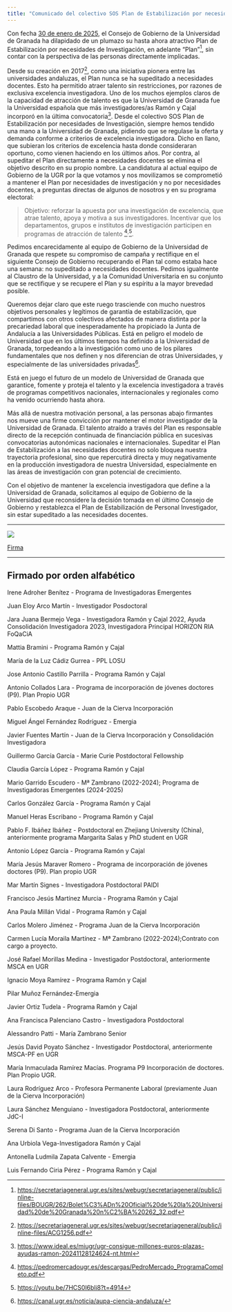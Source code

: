 ```yaml
---
title: "Comunicado del colectivo SOS Plan de Estabilización por necesidades de Investigación de la Universidad de Granada"
---
```


Con fecha [30 de enero de 2025](https://secretariageneral.ugr.es/sites/webugr/secretariageneral/public/inline-files/BOUGR/262/Bolet%C3%ADn%20Oficial%20de%20la%20Universidad%20de%20Granada%20n%C2%BA%20262_32.pdf), el Consejo de Gobierno de la Universidad de Granada ha dilapidado de un plumazo su hasta ahora atractivo Plan de Estabilización por necesidades de Investigación, en adelante “Plan”[^1], sin contar con la perspectiva de las personas directamente implicadas.

Desde su creación en 2017[^2], como una iniciativa pionera entre las universidades andaluzas, el Plan nunca se ha supeditado a necesidades docentes. Esto ha permitido atraer talento sin restricciones, por razones de exclusiva excelencia investigadora. Uno de los muchos ejemplos claros de la capacidad de atracción de talento es que la Universidad de Granada fue la Universidad española que más investigadores/as Ramón y Cajal incorporó en la última convocatoria[^3]. Desde el colectivo SOS Plan de Estabilización por necesidades de Investigación, siempre hemos tendido una mano a la Universidad de Granada, pidiendo que se regulase la oferta y demanda conforme a criterios de excelencia investigadora. Dicho en llano, que subieran los criterios de excelencia hasta donde consideraran oportuno, como vienen haciendo en los últimos años. Por contra, al supeditar el Plan directamente a necesidades docentes se elimina el objetivo descrito en su propio nombre. La candidatura al actual equipo de Gobierno de la UGR por la que votamos y nos movilizamos se comprometió a mantener el Plan por necesidades de investigación y no por necesidades docentes, a preguntas directas de algunos de nosotros y en su programa electoral: 

> Objetivo: reforzar la apuesta por una investigación de excelencia, que atrae talento, apoya y motiva a sus investigadores. Incentivar que los departamentos, grupos e institutos de investigación participen en programas de atracción de talento [^4]<sup>,</sup>[^5].

Pedimos encarecidamente al equipo de Gobierno de la Universidad de Granada que respete su compromiso de campaña y rectifique en el siguiente Consejo de Gobierno recuperando el Plan tal como estaba hace una semana: no supeditado a necesidades docentes. Pedimos igualmente al Claustro de la Universidad, y a la Comunidad Universitaria en su conjunto que se rectifique y se recupere el Plan y su espíritu a la mayor brevedad posible. 

Queremos dejar claro que este ruego trasciende con mucho nuestros objetivos personales y legítimos de garantía de estabilización, que compartimos con otros colectivos afectados de manera distinta por la precariedad laboral que inesperadamente ha propiciado la Junta de Andalucía a las Universidades Públicas. Está en peligro el modelo de Universidad que en los últimos tiempos ha definido a la Universidad de Granada, torpedeando a la investigación como uno de los pilares fundamentales que nos definen y nos diferencian de otras Universidades, y especialmente de las universidades privadas[^6]. 

Está en juego el futuro de un modelo de Universidad de Granada que garantice, fomente y proteja el talento y la excelencia investigadora a través de programas competitivos nacionales, internacionales y regionales como ha venido ocurriendo hasta ahora.

Más allá de nuestra motivación personal, a las personas abajo firmantes nos mueve una firme convicción por mantener el motor investigador de la Universidad de Granada. El talento atraído a través del Plan es responsable directo de la recepción continuada de financiación pública en sucesivas convocatorias autonómicas nacionales e internacionales. Supeditar el Plan de Estabilización a las necesidades docentes no solo bloquea nuestra trayectoria profesional, sino que repercutirá directa y muy negativamente en la producción investigadora de nuestra Universidad, especialmente en las áreas de investigación con gran potencial de crecimiento.

Con el objetivo de mantener la excelencia investigadora que define a la Universidad de Granada, solicitamos al equipo de Gobierno de la Universidad que reconsidere la decisión tomada en el último Consejo de Gobierno y restablezca el Plan de Estabilización de Personal Investigador, sin estar supeditado a las necesidades docentes.

[^1]: [https://secretariageneral.ugr.es/sites/webugr/secretariageneral/public/inline-files/BOUGR/262/Bolet%C3%ADn%20Oficial%20de%20la%20Universidad%20de%20Granada%20n%C2%BA%20262_32.pdf](https://secretariageneral.ugr.es/sites/webugr/secretariageneral/public/inline-files/BOUGR/262/Bolet%C3%ADn%20Oficial%20de%20la%20Universidad%20de%20Granada%20n%C2%BA%20262_32.pdf)
[^2]: [https://secretariageneral.ugr.es/sites/webugr/secretariageneral/public/inline-files/ACG1256.pdf ](https://secretariageneral.ugr.es/sites/webugr/secretariageneral/public/inline-files/ACG1256.pdf)
[^3]: [https://www.ideal.es/miugr/ugr-consigue-millones-euros-plazas-ayudas-ramon-20241128124624-nt.html](https://www.ideal.es/miugr/ugr-consigue-millones-euros-plazas-ayudas-ramon-20241128124624-nt.html)
[^4]: [https://pedromercadougr.es/descargas/PedroMercado_ProgramaCompleto.pdf](https://web.archive.org/web/20230420110054/https://pedromercadougr.es/descargas/PedroMercado_ProgramaCompleto.pdf)
[^5]: [https://youtu.be/7HCS0l6bli8?t=4914](https://youtu.be/7HCS0l6bli8?t=4914)
[^6]: [https://canal.ugr.es/noticia/aupa-ciencia-andaluza/](https://canal.ugr.es/noticia/aupa-ciencia-andaluza/)

---


::: {.callout-tip title='Apoya la petición'}

![](sos_plan.svg)

<a href="https://forms.gle/xLcJPAVkkrgu4LUu9" class="btn btn-primary">Firma</a>
:::

---

## Firmado por orden alfabético

Irene Adroher Benítez - Programa de Investigadoras Emergentes

Juan Eloy Arco Martín - Investigador Posdoctoral

Jara Juana Bermejo Vega - Investigadora Ramón y Cajal 2022, Ayuda Consolidación Investigadora 2023, Investigadora Principal HORIZON RIA FoQaCiA

Mattia Bramini - Programa Ramón y Cajal

María de la Luz Cádiz Gurrea - PPL LOSU

Jose Antonio Castillo Parrilla - Programa Ramón y Cajal

Antonio Collados Lara - Programa de incorporación de jóvenes doctores (P9). Plan Propio UGR

Pablo Escobedo Araque - Juan de la Cierva Incorporación

Miguel Ángel Fernández Rodríguez - Emergia

Javier Fuentes Martín - Juan de la Cierva Incorporación y Consolidación Investigadora

Guillermo García García - Marie Curie Postdoctoral Fellowship

Claudia García López - Programa Ramón y Cajal

Mario Garrido Escudero - Mª Zambrano (2022-2024); Programa de Investigadoras Emergentes (2024-2025)

Carlos González García - Programa Ramón y Cajal

Manuel Heras Escribano - Programa Ramón y Cajal

Pablo F. Ibáñez Ibáñez - Postdoctoral en Zhejiang University (China), anteriormente programa Margarita Salas y PhD student en UGR

Antonio López García - Programa Ramón y Cajal

María Jesús Maraver Romero - Programa de incorporación de jóvenes doctores (P9). Plan propio UGR

Mar Martín Signes - Investigadora Postdoctoral PAIDI

Francisco Jesús Martínez Murcia - Programa Ramón y Cajal

Ana Paula Millán Vidal - Programa Ramón y Cajal

Carlos Molero Jiménez - Programa Juan de la Cierva Incorporación

Carmen Lucía Moraila Martínez - Mª Zambrano (2022-2024);Contrato con cargo a proyecto.

José Rafael Morillas Medina - Investigador Postdoctoral, anteriormente MSCA en UGR

Ignacio Moya Ramírez - Programa Ramón y Cajal

Pilar Muñoz Fernández-Emergia

Javier Ortiz Tudela - Programa Ramón y Cajal

Ana Francisca Palenciano Castro - Investigadora Postdoctoral

Alessandro Patti - María Zambrano Senior

Jesús David Poyato Sánchez - Investigador Postdoctoral, anteriormente MSCA-PF en UGR

María Inmaculada Ramírez Macías. Programa P9 Incorporación de doctores. Plan Propio UGR.

Laura Rodríguez Arco - Profesora Permanente Laboral (previamente Juan de la Cierva Incorporación)

Laura Sánchez Menguiano - Investigadora Postdoctoral, anteriormente JdC-I

Serena Di Santo - Programa Juan de la Cierva Incorporación

Ana Urbiola Vega-Investigadora Ramón y Cajal

Antonella Ludmila Zapata Calvente - Emergia

Luis Fernando Ciria Pérez - Programa Ramón y Cajal
